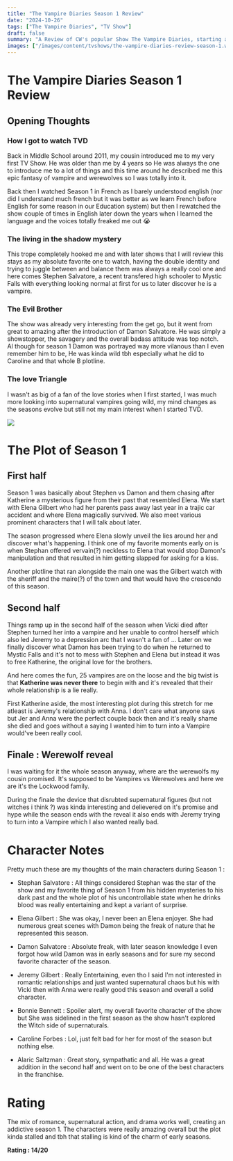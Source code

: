 ```yaml
---
title: "The Vampire Diaries Season 1 Review"
date: "2024-10-26"
tags: ["The Vampire Diaries", "TV Show"]
draft: false
summary: "A Review of CW's popular Show The Vampire Diaries, starting at Season 1."
images: ["/images/content/tvshows/the-vampire-diaries-review-season-1.webp"]
---
```


# The Vampire Diaries Season 1 Review

## Opening Thoughts

### How I got to watch TVD

Back in Middle School around 2011, my cousin introduced me to my very first TV Show. He was older than me by 4 years so He was always the one to introduce me to a lot of things and this time around he described me this epic fantasy of vampire and werewolves so I was totally into it.

Back then I watched Season 1 in French as I barely understood english (nor did I understand much french but it was better as we learn French before English for some reason in our Education system) but then I rewatched the show couple of times in English later down the years when I learned the language and the voices totally freaked me out :sob:

### The living in the shadow mystery

This trope completely hooked me and with later shows that I will review this stays as my absolute favorite one to watch, having the double identity and trying to juggle between and balance them was always a really cool one and here comes Stephen Salvatore, a recent transfered high schooler to Mystic Falls with everything looking normal at first for us to later discover he is a vampire.

### The Evil Brother

The show was already very interesting from the get go, but it went from great to amazing after the introduction of Damon Salvatore. He was simply a showstopper, the savagery and the overall badass attitude was top notch. Al though for season 1 Damon was portrayed way more vilanous than I even remember him to be, He was kinda wild tbh especially what he did to Caroline and that whole B plotline.

### The love Triangle

I wasn't as big of a fan of the love stories when I first started, I was much more looking into supernatural vampires going wild, my mind changes as the seasons evolve but still not my main interest when I started TVD.

![](/images/content/tvshows/the-vampire-diaries-review-season-1.webp)

# The Plot of Season 1

## First half

Season 1 was basically about Stephen vs Damon and them chasing after Katherine a mysterious figure from their past that resembled Elena. We start with Elena Gilbert who had her parents pass away last year in a trajic car accident and where Elena magically survived. We also meet various prominent characters that I will talk about later.

The season progressed where Elena slowly unveil the lies around her and discover what's happening. I think one of my favorite moments early on is when Stephan offered vervain(?) neckless to Elena that would stop Damon's manipulation and that resulted in him getting slapped for asking for a kiss.

Another plotline that ran alongside the main one was the Gilbert watch with the sheriff and the maire(?) of the town and that would have the crescendo of this season.

## Second half

Things ramp up in the second half of the season when Vicki died after Stephen turned her into a vampire and her unable to control herself which also led Jeremy to a depression arc that I wasn't a fan of ... Later on we finally discover what Damon has been trying to do when he returned to Mystic Falls and it's not to mess with Stephen and Elena but instead it was to free Katherine, the original love for the brothers.

And here comes the fun, 25 vampires are on the loose and the big twist is that **Katherine was never there** to begin with and it's revealed that their whole relationship is a lie really.

First Katherine aside, the most interesting plot during this stretch for me atleast is Jeremy's relationship with Anna. I don't care what anyone says but Jer and Anna were the perfect couple back then and it's really shame she died and goes without a saying I wanted him to turn into a Vampire would've been really cool.

## Finale : Werewolf reveal

I was waiting for it the whole season anyway, where are the werewolfs my cousin promised. It's supposed to be Vampires vs Werewolves and here we are it's the Lockwood family.

During the finale the device that disrubted supernatural figures (but not witches i think ?) was kinda interesting and delievered on it's promise and hype while the season ends with the reveal it also ends with Jeremy trying to turn into a Vampire which I also wanted really bad.

# Character Notes

Pretty much these are my thoughts of the main characters during Season 1 :

- Stephan Salvatore : All things considered Stephan was the star of the show and my favorite thing of Season 1 from his hidden mysteries to his dark past and the whole plot of his uncontrollable state when he drinks blood was really entertaining and kept a variant of surprise.

- Elena Gilbert : She was okay, I never been an Elena enjoyer. She had numerous great scenes with Damon being the freak of nature that he represented this season.

- Damon Salvatore : Absolute freak, with later season knowledge I even forgot how wild Damon was in early seasons and for sure my second favorite character of the season.

- Jeremy Gilbert : Really Entertaining, even tho I said I'm not interested in romantic relationships and just wanted supernatural chaos but his with Vicki then with Anna were really good this season and overall a solid character.

- Bonnie Bennett : Spoiler alert, my overall favorite character of the show but She was sidelined in the first season as the show hasn't explored the Witch side of supernaturals.

- Caroline Forbes : Lol, just felt bad for her for most of the season but nothing else.

- Alaric Saltzman : Great story, sympathatic and all. He was a great addition in the second half and went on to be one of the best characters in the franchise.

# Rating

The mix of romance, supernatural action, and drama works well, creating an addictive season 1. The characters were really amazing overall but the plot kinda stalled and tbh that stalling is kind of the charm of early seasons.

**Rating : 14/20**
